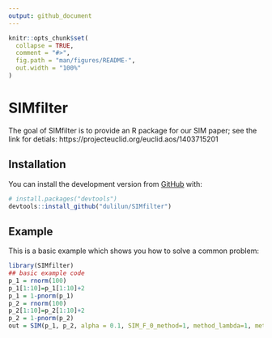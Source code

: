 ```yaml
---
output: github_document
---
```


<!-- README.md is generated from README.Rmd. Please edit that file -->

```r
knitr::opts_chunk$set(
  collapse = TRUE,
  comment = "#>",
  fig.path = "man/figures/README-",
  out.width = "100%"
)
```

# SIMfilter

<!-- badges: start -->
<!-- badges: end -->

The goal of SIMfilter is to provide an R package for our SIM paper; see the link for detials: https://projecteuclid.org/euclid.aos/1403715201

## Installation

You can install the development version from [GitHub](https://github.com/) with:

``` r
# install.packages("devtools")
devtools::install_github("dulilun/SIMfilter")
```
## Example

This is a basic example which shows you how to solve a common problem:

```r
library(SIMfilter)
## basic example code
p_1 = rnorm(100)
p_1[1:10]=p_1[1:10]+2
p_1 = 1-pnorm(p_1)
p_2 = rnorm(100)
p_2[1:10]=p_2[1:10]+2
p_2 = 1-pnorm(p_2)
out = SIM(p_1, p_2, alpha = 0.1, SIM_F_0_method=1, method_lambda=1, method_t=2)
```
